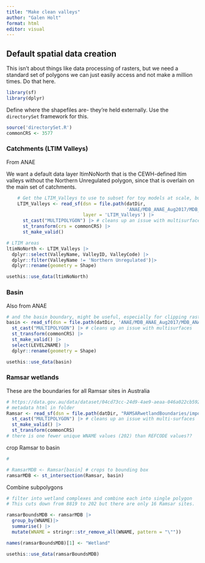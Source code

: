 ```yaml
---
title: "Make clean valleys"
author: "Galen Holt"
format: html
editor: visual
---
```


## Default spatial data creation

This isn't about things like data processing of rasters, but we need a standard set of polygons we can just easily access and not make a million times. Do that here.

```r
library(sf)
library(dplyr)
```

Define where the shapefiles are- they're held externally. Use the `directorySet` framework for this.

```r
source('directorySet.R')
commonCRS <- 3577
```

### Catchments (LTIM Valleys)

From ANAE

We want a default data layer ltimNoNorth that is the CEWH-defined ltim valleys without the Northern Unregulated polygon, since that is overlain on the main set of catchments.

```r
    # Get the LTIM_Valleys to use to subset for toy models at scale, but not enormous scale
    LTIM_Valleys <- read_sf(dsn = file.path(datDir,
                                            'ANAE/MDB_ANAE_Aug2017/MDB_ANAE.gdb'),
                            layer = 'LTIM_Valleys') |>
      st_cast("MULTIPOLYGON") |> # cleans up an issue with multisurfaces
      st_transform(crs = commonCRS) |>
      st_make_valid()
```

```r
# LTIM areas
ltimNoNorth <- LTIM_Valleys |>
  dplyr::select(ValleyName, ValleyID, ValleyCode) |> 
  dplyr::filter(ValleyName != 'Northern Unregulated')|> 
  dplyr::rename(geometry = Shape)


```

```r
usethis::use_data(ltimNoNorth)
```

### Basin

Also from ANAE

```r
# and the basin boundary, might be useful, especially for clipping rasters
basin <- read_sf(dsn = file.path(datDir, 'ANAE/MDB_ANAE_Aug2017/MDB_ANAE.gdb'), layer = 'MDB_Boundary') |>
  st_cast("MULTIPOLYGON") |> # cleans up an issue with multisurfaces
  st_transform(commonCRS) |>
  st_make_valid() |>
  select(LEVEL2NAME) |> 
  dplyr::rename(geometry = Shape)
```

```r
usethis::use_data(basin)
```

### Ramsar wetlands

These are the boundaries for all Ramsar sites in Australia

```r
# https://data.gov.au/data/dataset/04cd73cc-24d9-4ae9-aeaa-046a022cb592
# metadata html in folder
Ramsar <- read_sf(dsn = file.path(datDir, "RAMSARwetlandBoundaries/important_wetlands.shp")) |>
  st_cast("MULTIPOLYGON") |> # cleans up an issue with multi-surfaces
  st_make_valid() |> 
  st_transform(commonCRS)
# there is one fewer unique WNAME values (202) than REFCODE values??
```

crop Ramsar to basin

```r
#

# RamsarMDB <- Ramsar[basin] # crops to bounding box
ramsarMDB <- st_intersection(Ramsar, basin)

```

Combine subpolygons

```r
# filter into wetland complexes and combine each into single polygon
# This cuts down from 8819 to 202 but there are only 16 Ramsar sites. 

ramsarBoundsMDB <- ramsarMDB |>
  group_by(WNAME)|>
  summarise() |> 
  mutate(WNAME = stringr::str_remove_all(WNAME, pattern = "\""))

names(ramsarBoundsMDB)[1] <- "Wetland"
```

```r
usethis::use_data(ramsarBoundsMDB)
```
